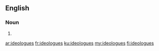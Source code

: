 {{also|idéologues}}
==English==

===Noun===
{{head|en|noun plural form}}

# {{plural of|ideologue|lang=en}}

[[ar:ideologues]]
[[fr:ideologues]]
[[ku:ideologues]]
[[my:ideologues]]
[[fi:ideologues]]
